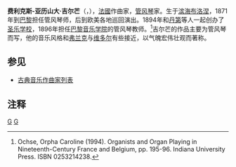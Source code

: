 {{Infobox classical
| 中文名 = 吉尔芒
| 画像 = Guilmant.jpg
| 附注 =    
| 原文名 = Félix-Alexandre Guilmant
| 国别 = 法国    
| 出生日期 = 1837年3月12日
| 出生地 = 滨海布洛涅
| 逝世日期 = 1911年3月29日(74歲)
| 逝世地 = 巴黎
| 所属时期 = 浪漫主义
| 所属乐派 =  
| 擅长作品类型 = 管风琴曲
| 代表作 = 两部管风琴交响曲，八首管风琴奏鸣曲，大量管风琴小品
| 师从 = 
| 学生 = [[马塞尔·迪普雷|迪普雷]]
| 官方网站 = 
}}

'''费利克斯-亚历山大·吉尔芒'''（{{lang-fr|'''Félix-Alexandre Guilmant'''}}，{{bd|1837年|3月12日|1911年|3月29日}}），[[法國|法國]]作曲家，[[管风琴|管风琴]]家。生于[[滨海布洛涅|滨海布洛涅]]，1871年到[[巴黎|巴黎]]担任管风琴师，后到欧美各地巡回演出。1894年和[[丹第|丹第]]等人一起创办了[[圣乐学校|圣乐学校]]，1896年担任[[巴黎音乐学院|巴黎音乐学院]]的管风琴教师。<ref>Ochse, Orpha Caroline (1994). Organists and Organ Playing in Nineteenth-Century France and Belgium, pp. 195-96. Indiana University Press. ISBN 0253214238. 
</ref>吉尔芒的作品主要为管风琴而写，他的音乐风格和[[弗兰克|弗兰克]]与[[维多尔|维多尔]]有些接近，以气魄宏伟壮观而著称。

==参见==
* [[古典音乐作曲家列表|古典音乐作曲家列表]]

==注释==
<references/>

{{Authority control}}
[[Category:法国作曲家|G]]
[[Category:20世纪作曲家|G]]